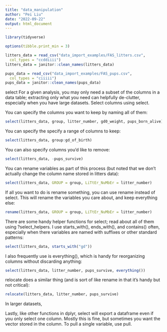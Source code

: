 ```yaml
---
title: "data_manipulation"
author: "Pei Liu"
date: "2022-09-22"
output: html_document
---
```




```r
library(tidyverse)

options(tibble.print_min = 3)

litters_data = read_csv("data_import_examples/FAS_litters.csv",
  col_types = "ccddiiii")
litters_data = janitor::clean_names(litters_data)

pups_data = read_csv("data_import_examples/FAS_pups.csv",
  col_types = "ciiiii")
pups_data = janitor::clean_names(pups_data)

```


select
For a given analysis, you may only need a subset of the columns in a data table; extracting only what you need can helpfully de-clutter, especially when you have large datasets. Select columns using select.

You can specify the columns you want to keep by naming all of them:
```r
select(litters_data, group, litter_number, gd0_weight, pups_born_alive)
```
You can specify the specify a range of columns to keep:
```r
select(litters_data, group:gd_of_birth)
```
You can also specify columns you’d like to remove:
```r
select(litters_data, -pups_survive)
```
You can rename variables as part of this process (but noted that we don't actually change the column name stored in litters data):
```r
select(litters_data, GROUP = group, LiTtEr_NuMbEr = litter_number)
```
If all you want to do is rename something, you can use rename instead of select. This will rename the variables you care about, and keep everything else:
```r
rename(litters_data, GROUP = group, LiTtEr_NuMbEr = litter_number)
```

There are some handy helper functions for select; read about all of them using ?select_helpers. I use starts_with(), ends_with(), and contains() often, especially when there variables are named with suffixes or other standard patterns:
```r
select(litters_data, starts_with("gd"))
```
I also frequently use is everything(), which is handy for reorganizing columns without discarding anything:
```r
select(litters_data, litter_number, pups_survive, everything())
```
relocate does a similar thing (and is sort of like rename in that it’s handy but not critical):
```r
relocate(litters_data, litter_number, pups_survive)
```
In larger datasets,

Lastly, like other functions in dplyr, select will export a dataframe even if you only select one column. Mostly this is fine, but sometimes you want the vector stored in the column. To pull a single variable, use pull.


